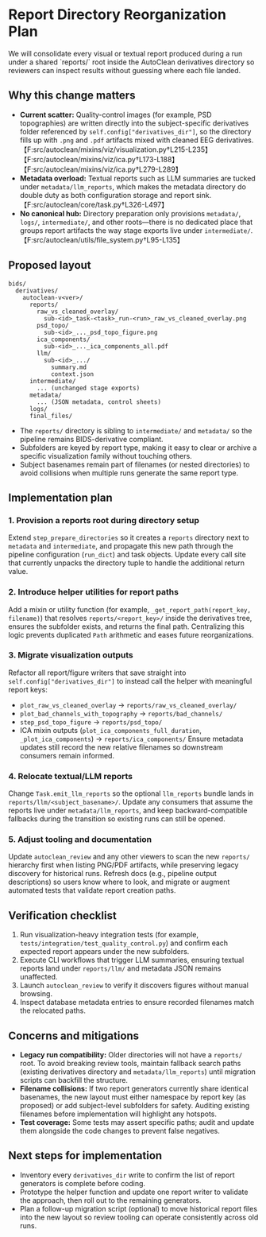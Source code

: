 
# Report Directory Reorganization Plan

<Callout>
We will consolidate every visual or textual report produced during a run under a shared `reports/` root inside the AutoClean derivatives directory so reviewers can inspect results without guessing where each file landed.
</Callout>

## Why this change matters

- **Current scatter:** Quality-control images (for example, PSD topographies) are written directly into the subject-specific derivatives folder referenced by `self.config["derivatives_dir"]`, so the directory fills up with `.png` and `.pdf` artifacts mixed with cleaned EEG derivatives.【F:src/autoclean/mixins/viz/visualization.py†L215-L235】【F:src/autoclean/mixins/viz/ica.py†L173-L188】【F:src/autoclean/mixins/viz/ica.py†L279-L289】
- **Metadata overload:** Textual reports such as LLM summaries are tucked under `metadata/llm_reports`, which makes the metadata directory do double duty as both configuration storage and report sink.【F:src/autoclean/core/task.py†L326-L497】
- **No canonical hub:** Directory preparation only provisions `metadata/`, `logs/`, `intermediate/`, and other roots—there is no dedicated place that groups report artifacts the way stage exports live under `intermediate/`.【F:src/autoclean/utils/file_system.py†L95-L135】

## Proposed layout

```text
bids/
  derivatives/
    autoclean-v<ver>/
      reports/
        raw_vs_cleaned_overlay/
          sub-<id>_task-<task>_run-<run>_raw_vs_cleaned_overlay.png
        psd_topo/
          sub-<id>_..._psd_topo_figure.png
        ica_components/
          sub-<id>_..._ica_components_all.pdf
        llm/
          sub-<id>_.../
            summary.md
            context.json
      intermediate/
        ... (unchanged stage exports)
      metadata/
        ... (JSON metadata, control sheets)
      logs/
      final_files/
```

- The `reports/` directory is sibling to `intermediate/` and `metadata/` so the pipeline remains BIDS-derivative compliant.
- Subfolders are keyed by report type, making it easy to clear or archive a specific visualization family without touching others.
- Subject basenames remain part of filenames (or nested directories) to avoid collisions when multiple runs generate the same report type.

## Implementation plan

<Steps>

### 1. Provision a reports root during directory setup

Extend `step_prepare_directories` so it creates a `reports` directory next to `metadata` and `intermediate`, and propagate this new path through the pipeline configuration (`run_dict`) and task objects. Update every call site that currently unpacks the directory tuple to handle the additional return value.

### 2. Introduce helper utilities for report paths

Add a mixin or utility function (for example, `_get_report_path(report_key, filename)`) that resolves `reports/<report_key>/` inside the derivatives tree, ensures the subfolder exists, and returns the final path. Centralizing this logic prevents duplicated `Path` arithmetic and eases future reorganizations.

### 3. Migrate visualization outputs

Refactor all report/figure writers that save straight into `self.config["derivatives_dir"]` to instead call the helper with meaningful report keys:
- `plot_raw_vs_cleaned_overlay` → `reports/raw_vs_cleaned_overlay/`
- `plot_bad_channels_with_topography` → `reports/bad_channels/`
- `step_psd_topo_figure` → `reports/psd_topo/`
- ICA mixin outputs (`plot_ica_components_full_duration`, `_plot_ica_components`) → `reports/ica_components/`
Ensure metadata updates still record the new relative filenames so downstream consumers remain informed.

### 4. Relocate textual/LLM reports

Change `Task.emit_llm_reports` so the optional `llm_reports` bundle lands in `reports/llm/<subject_basename>/`. Update any consumers that assume the reports live under `metadata/llm_reports`, and keep backward-compatible fallbacks during the transition so existing runs can still be opened.

### 5. Adjust tooling and documentation

Update `autoclean_review` and any other viewers to scan the new `reports/` hierarchy first when listing PNG/PDF artifacts, while preserving legacy discovery for historical runs. Refresh docs (e.g., pipeline output descriptions) so users know where to look, and migrate or augment automated tests that validate report creation paths.

</Steps>

## Verification checklist

1. Run visualization-heavy integration tests (for example, `tests/integration/test_quality_control.py`) and confirm each expected report appears under the new subfolders.
2. Execute CLI workflows that trigger LLM summaries, ensuring textual reports land under `reports/llm/` and metadata JSON remains unaffected.
3. Launch `autoclean_review` to verify it discovers figures without manual browsing.
4. Inspect database metadata entries to ensure recorded filenames match the relocated paths.

## Concerns and mitigations

- **Legacy run compatibility:** Older directories will not have a `reports/` root. To avoid breaking review tools, maintain fallback search paths (existing derivatives directory and `metadata/llm_reports`) until migration scripts can backfill the structure.
- **Filename collisions:** If two report generators currently share identical basenames, the new layout must either namespace by report key (as proposed) or add subject-level subfolders for safety. Auditing existing filenames before implementation will highlight any hotspots.
- **Test coverage:** Some tests may assert specific paths; audit and update them alongside the code changes to prevent false negatives.

## Next steps for implementation

- Inventory every `derivatives_dir` write to confirm the list of report generators is complete before coding.
- Prototype the helper function and update one report writer to validate the approach, then roll out to the remaining generators.
- Plan a follow-up migration script (optional) to move historical report files into the new layout so review tooling can operate consistently across old runs.

</Steps>
